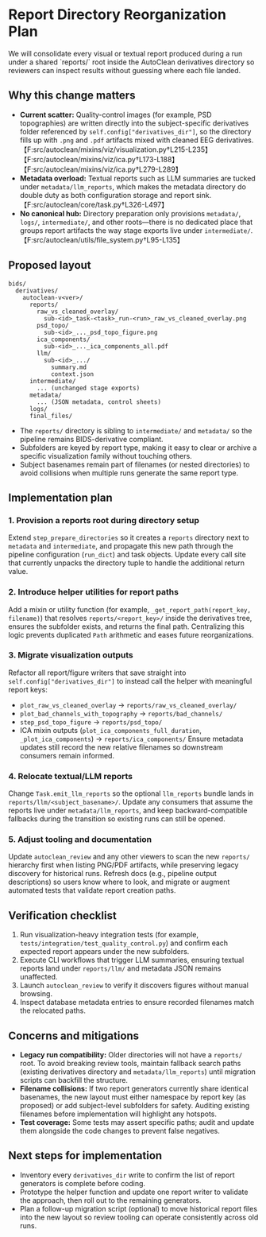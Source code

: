 
# Report Directory Reorganization Plan

<Callout>
We will consolidate every visual or textual report produced during a run under a shared `reports/` root inside the AutoClean derivatives directory so reviewers can inspect results without guessing where each file landed.
</Callout>

## Why this change matters

- **Current scatter:** Quality-control images (for example, PSD topographies) are written directly into the subject-specific derivatives folder referenced by `self.config["derivatives_dir"]`, so the directory fills up with `.png` and `.pdf` artifacts mixed with cleaned EEG derivatives.【F:src/autoclean/mixins/viz/visualization.py†L215-L235】【F:src/autoclean/mixins/viz/ica.py†L173-L188】【F:src/autoclean/mixins/viz/ica.py†L279-L289】
- **Metadata overload:** Textual reports such as LLM summaries are tucked under `metadata/llm_reports`, which makes the metadata directory do double duty as both configuration storage and report sink.【F:src/autoclean/core/task.py†L326-L497】
- **No canonical hub:** Directory preparation only provisions `metadata/`, `logs/`, `intermediate/`, and other roots—there is no dedicated place that groups report artifacts the way stage exports live under `intermediate/`.【F:src/autoclean/utils/file_system.py†L95-L135】

## Proposed layout

```text
bids/
  derivatives/
    autoclean-v<ver>/
      reports/
        raw_vs_cleaned_overlay/
          sub-<id>_task-<task>_run-<run>_raw_vs_cleaned_overlay.png
        psd_topo/
          sub-<id>_..._psd_topo_figure.png
        ica_components/
          sub-<id>_..._ica_components_all.pdf
        llm/
          sub-<id>_.../
            summary.md
            context.json
      intermediate/
        ... (unchanged stage exports)
      metadata/
        ... (JSON metadata, control sheets)
      logs/
      final_files/
```

- The `reports/` directory is sibling to `intermediate/` and `metadata/` so the pipeline remains BIDS-derivative compliant.
- Subfolders are keyed by report type, making it easy to clear or archive a specific visualization family without touching others.
- Subject basenames remain part of filenames (or nested directories) to avoid collisions when multiple runs generate the same report type.

## Implementation plan

<Steps>

### 1. Provision a reports root during directory setup

Extend `step_prepare_directories` so it creates a `reports` directory next to `metadata` and `intermediate`, and propagate this new path through the pipeline configuration (`run_dict`) and task objects. Update every call site that currently unpacks the directory tuple to handle the additional return value.

### 2. Introduce helper utilities for report paths

Add a mixin or utility function (for example, `_get_report_path(report_key, filename)`) that resolves `reports/<report_key>/` inside the derivatives tree, ensures the subfolder exists, and returns the final path. Centralizing this logic prevents duplicated `Path` arithmetic and eases future reorganizations.

### 3. Migrate visualization outputs

Refactor all report/figure writers that save straight into `self.config["derivatives_dir"]` to instead call the helper with meaningful report keys:
- `plot_raw_vs_cleaned_overlay` → `reports/raw_vs_cleaned_overlay/`
- `plot_bad_channels_with_topography` → `reports/bad_channels/`
- `step_psd_topo_figure` → `reports/psd_topo/`
- ICA mixin outputs (`plot_ica_components_full_duration`, `_plot_ica_components`) → `reports/ica_components/`
Ensure metadata updates still record the new relative filenames so downstream consumers remain informed.

### 4. Relocate textual/LLM reports

Change `Task.emit_llm_reports` so the optional `llm_reports` bundle lands in `reports/llm/<subject_basename>/`. Update any consumers that assume the reports live under `metadata/llm_reports`, and keep backward-compatible fallbacks during the transition so existing runs can still be opened.

### 5. Adjust tooling and documentation

Update `autoclean_review` and any other viewers to scan the new `reports/` hierarchy first when listing PNG/PDF artifacts, while preserving legacy discovery for historical runs. Refresh docs (e.g., pipeline output descriptions) so users know where to look, and migrate or augment automated tests that validate report creation paths.

</Steps>

## Verification checklist

1. Run visualization-heavy integration tests (for example, `tests/integration/test_quality_control.py`) and confirm each expected report appears under the new subfolders.
2. Execute CLI workflows that trigger LLM summaries, ensuring textual reports land under `reports/llm/` and metadata JSON remains unaffected.
3. Launch `autoclean_review` to verify it discovers figures without manual browsing.
4. Inspect database metadata entries to ensure recorded filenames match the relocated paths.

## Concerns and mitigations

- **Legacy run compatibility:** Older directories will not have a `reports/` root. To avoid breaking review tools, maintain fallback search paths (existing derivatives directory and `metadata/llm_reports`) until migration scripts can backfill the structure.
- **Filename collisions:** If two report generators currently share identical basenames, the new layout must either namespace by report key (as proposed) or add subject-level subfolders for safety. Auditing existing filenames before implementation will highlight any hotspots.
- **Test coverage:** Some tests may assert specific paths; audit and update them alongside the code changes to prevent false negatives.

## Next steps for implementation

- Inventory every `derivatives_dir` write to confirm the list of report generators is complete before coding.
- Prototype the helper function and update one report writer to validate the approach, then roll out to the remaining generators.
- Plan a follow-up migration script (optional) to move historical report files into the new layout so review tooling can operate consistently across old runs.

</Steps>
